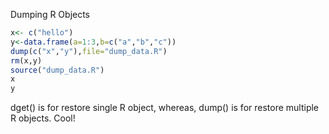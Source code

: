 Dumping R Objects

```r
x<- c("hello")
y<-data.frame(a=1:3,b=c("a","b","c"))
dump(c("x","y"),file="dump_data.R")
rm(x,y)
source("dump_data.R")
x
y
```


dget() is for restore single R object, whereas, dump() is for restore multiple R objects.
Cool!
